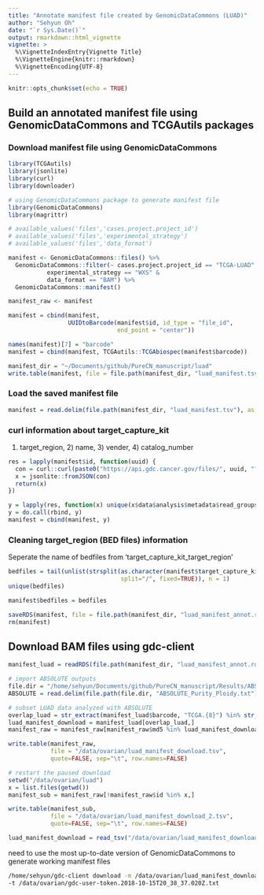 ```yaml
---
title: "Annotate manifest file created by GenomicDataCommons (LUAD)"
author: "Sehyun Oh"
date: "`r Sys.Date()`"
output: rmarkdown::html_vignette
vignette: >
  %\VignetteIndexEntry{Vignette Title}
  %\VignetteEngine{knitr::rmarkdown}
  %\VignetteEncoding{UTF-8}
---
```


```r
knitr::opts_chunk$set(echo = TRUE)
```

## Build an annotated manifest file using GenomicDataCommons and TCGAutils packages
### Download manifest file using GenomicDataCommons
```r
library(TCGAutils)
library(jsonlite)
library(curl)
library(downloader)

# using GenomicDataCommons package to generate manifest file
library(GenomicDataCommons)
library(magrittr)

# available_values('files','cases.project.project_id')
# available_values('files','experimental_strategy')
# available_values('files','data_format')

manifest <- GenomicDataCommons::files() %>%
  GenomicDataCommons::filter(~ cases.project.project_id == "TCGA-LUAD" &
           experimental_strategy == "WXS" &
           data_format == "BAM") %>%
  GenomicDataCommons::manifest()

manifest_raw <- manifest
```

```r
manifest = cbind(manifest, 
                 UUIDtoBarcode(manifest$id, id_type = "file_id", 
                               end_point = "center"))

names(manifest)[7] = "barcode"
manifest = cbind(manifest, TCGAutils::TCGAbiospec(manifest$barcode))

manifest_dir = "~/Documents/github/PureCN_manuscript/luad"
write.table(manifest, file = file.path(manifest_dir, "luad_manifest.tsv"), sep="\t")
```

### Load the saved manifest file
```r
manifest = read.delim(file.path(manifest_dir, "luad_manifest.tsv"), as.is = TRUE)
```

### curl information about target_capture_kit 
1) target_region, 2) name, 3) vender, 4) catalog_number
```r
res = lapply(manifest$id, function(uuid) {
  con = curl::curl(paste0("https://api.gdc.cancer.gov/files/", uuid, "?pretty=true&fields=analysis.metadata.read_groups.target_capture_kit_target_region,analysis.metadata.read_groups.target_capture_kit_name,analysis.metadata.read_groups.target_capture_kit_vendor,analysis.metadata.read_groups.target_capture_kit_catalog_number"))
  x = jsonlite::fromJSON(con)
  return(x)
})

y = lapply(res, function(x) unique(x$data$analysis$metadata$read_groups))
y = do.call(rbind, y)
manifest = cbind(manifest, y)
```

### Cleaning target_region (BED files) information
Seperate the name of bedfiles from 'target_capture_kit_target_region'
```r
bedfiles = tail(unlist(strsplit(as.character(manifest$target_capture_kit_target_region)[1], 
                                split="/", fixed=TRUE)), n = 1)
unique(bedfiles)
```

```r
manifest$bedfiles = bedfiles
```

```r
saveRDS(manifest, file = file.path(manifest_dir, "luad_manifest_annot.rds"))
rm(manifest)
```

## Download BAM files using gdc-client
```r
manifest_luad = readRDS(file.path(manifest_dir, "luad_manifest_annot.rds"))

# import ABSOLUTE outputs
file.dir = "/home/sehyun/Documents/github/PureCN_manuscript/Results/ABSOLUTE/ABSOLUTE_sampleMap"
ABSOLUTE = read.delim(file.path(file.dir, "ABSOLUTE_Purity_Ploidy.txt"))

# subset LUAD data analyzed with ABSOLUTE
overlap_luad = str_extract(manifest_luad$barcode, "TCGA.{8}") %in% str_extract(ABSOLUTE$array, "TCGA.{8}")
luad_manifest_download = manifest_luad[overlap_luad,]
manifest_raw = manifest_raw[manifest_raw$md5 %in% luad_manifest_download$md5, ]

write.table(manifest_raw, 
            file = "/data/ovarian/luad_manifest_download.tsv", 
            quote=FALSE, sep="\t", row.names=FALSE)
```

```r
# restart the paused download
setwd("/data/ovarian/luad")
x = list.files(getwd())
manifest_sub = manifest_raw[!manifest_raw$id %in% x,]

write.table(manifest_sub, 
            file = "/data/ovarian/luad_manifest_download_2.tsv", 
            quote=FALSE, sep="\t", row.names=FALSE)
```

```r
luad_manifest_download = read_tsv("/data/ovarian/luad_manifest_download.tsv")
```

need to use the most up-to-date version of GenomicDataCommons to generate working manifest files
```bash
/home/sehyun/gdc-client download -m /data/ovarian/luad_manifest_download_2.tsv \
-t /data/ovarian/gdc-user-token.2018-10-15T20_38_37.020Z.txt
```

